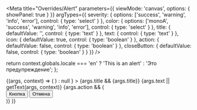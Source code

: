 



<Meta
  title="Overrides/Alert"
  parameters={{
    viewMode: 'canvas',
    options: { showPanel: true }
  }}
  argTypes={{
    severity: {
      options: ['success', 'warning', 'info', 'error'],
      control: { type: 'select' }
    },
    color: {
      options: ['monoA', 'success', 'warning', 'info', 'error'],
      control: { type: 'select' }
    },
    title: {
      defaultValue: '',
      control: {
        type: 'text'
      }
    },
    text: {
      control: {
        type: 'text'
      }
    },
    icon: {
      defaultValue: true,
      control: {
        type: 'boolean'
      }
    },
    action: {
      defaultValue: false,
      control: {
        type: 'boolean'
      }
    },
    closeButton: {
      defaultValue: false,
      control: {
        type: 'boolean'
      }
    }
  }}
/>

  return context.globals.locale === 'en' ? 'This is an alert' : 'Это предупреждение';
};

<Canvas>
  <Story name="Alert">
    {(args, context) => (
      <Alert
        color={args.color}
        icon={args.icon ? undefined : false}
        variant="standard"
        severity={args.severity}
        action={
          args.closeButton ? (
            <Button
              disableFocus
              color="inherit"
              size="24"
              sx={{
                transitionDuration: '150ms',
                '&.Mui-focusVisible .MuiTouchRipple-child': {
                  borderRadius: '4px!important'
                }
              }}
            >
              <IconCloseMd />
            </Button>
          ) : null
        }
      >
        {args.title && <AlertTitle>{args.title}</AlertTitle>}
        {args.text || getText(args, context)}
        {args.action && (
          <div style={{ marginTop: '12px', paddingBottom: '8px' }}>
            <Button
              variant="contained"
              size="32"
              sx={{ mr: '8px', padding: '0 8px!important', color: 'monoA.A700' }}
              color="monoA"
            >
              Кнопка
            </Button>
            <Button variant="text" size="32" sx={{ padding: '0 8px!important', color: 'monoA.A700' }} color="monoA">
              Отмена
            </Button>
          </div>
        )}
      </Alert>
    )}
  </Story>
</Canvas>

